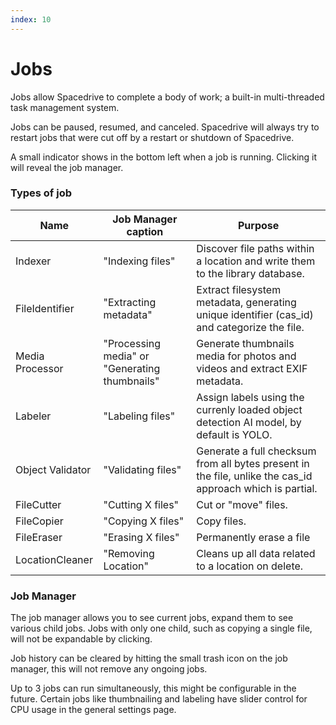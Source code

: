 ```yaml
---
index: 10
---
```


# Jobs

Jobs allow Spacedrive to complete a body of work; a built-in multi-threaded task management system.

Jobs can be paused, resumed, and canceled. Spacedrive will always try to restart jobs that were cut off by a restart or shutdown of Spacedrive.

A small indicator shows in the bottom left when a job is running. Clicking it will reveal the job manager.

### Types of job

| Name             | Job Manager caption                           | Purpose                                                                                                   |
| ---------------- | --------------------------------------------- | --------------------------------------------------------------------------------------------------------- |
| Indexer          | "Indexing files"                              | Discover file paths within a location and write them to the library database.                             |
| FileIdentifier   | "Extracting metadata"                         | Extract filesystem metadata, generating unique identifier (cas_id) and categorize the file.               |
| Media Processor  | "Processing media" or "Generating thumbnails" | Generate thumbnails media for photos and videos and extract EXIF metadata.                                |
| Labeler          | "Labeling files"                              | Assign labels using the currenly loaded object detection AI model, by default is YOLO.                    |
| Object Validator | "Validating files"                            | Generate a full checksum from all bytes present in the file, unlike the cas_id approach which is partial. |
| FileCutter       | "Cutting X files"                             | Cut or "move" files.                                                                                      |
| FileCopier       | "Copying X files"                             | Copy files.                                                                                               |
| FileEraser       | "Erasing X files"                             | Permanently erase a file                                                                                  |
| LocationCleaner  | "Removing Location"                           | Cleans up all data related to a location on delete.                                                       |

### Job Manager

The job manager allows you to see current jobs, expand them to see various child jobs. Jobs with only one child, such as copying a single file, will not be expandable by clicking.

Job history can be cleared by hitting the small trash icon on the job manager, this will not remove any ongoing jobs.

Up to 3 jobs can run simultaneously, this might be configurable in the future. Certain jobs like thumbnailing and labeling have slider control for CPU usage in the general settings page.
